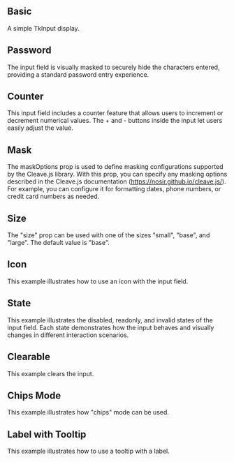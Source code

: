 
## Basic

A simple TkInput display.

<Basic />

## Password

The input field is visually masked to securely hide the characters entered, providing a standard password entry experience.

<Password />

## Counter

This input field includes a counter feature that allows users to increment or decrement numerical values. The + and - buttons inside the input let users easily adjust the value.

<Counter />

## Mask

The maskOptions prop is used to define masking configurations supported by the Cleave.js library. With this prop, you can specify any masking options described in the Cleave.js documentation (https://nosir.github.io/cleave.js/). For example, you can configure it for formatting dates, phone numbers, or credit card numbers as needed.

<Mask />

## Size

The "size" prop can be used with one of the sizes "small", "base", and "large". The default value is "base".

<Size />

## Icon

This example illustrates how to use an icon with the input field.

<Icon />

## State

This example illustrates the disabled, readonly, and invalid states of the input field. Each state demonstrates how the input behaves and visually changes in different interaction scenarios.

<State />

## Clearable

This example clears the input.

<Clearable />

## Chips Mode

This example illustrates how "chips" mode can be used.

<Chips />

## Label with Tooltip

This example illustrates how to use a tooltip with a label.

<LabelTooltip />
